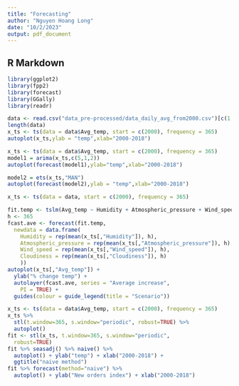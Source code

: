 ---
title: "Forecasting"
author: "Nguyen Hoang Long"
date: "10/2/2023"
output: pdf_document
---

## R Markdown
```{r}
library(ggplot2)
library(fpp2)
library(forecast)
library(GGally)
library(readr)
```

```{r }
data <- read.csv("data_pre-processed/data_daily_avg_from2000.csv")[c(1:6950),]
length(data)
x_ts <- ts(data = data$Avg_temp, start = c(2000), frequency = 365)
autoplot(x_ts,ylab = "temp",xlab="2000-2018")

```


```{r }
x_ts <- ts(data = data$Avg_temp, start = c(2000), frequency = 365)
model1 = arima(x_ts,c(5,1,2))
autoplot(forecast(model1),ylab="temp",xlab="2000-2018")
```

```{r }
model2 = ets(x_ts,"MAN")
autoplot(forecast(model2),ylab = "temp",xlab="2000-2018")
```

```{r}
x_ts <- ts(data = data, start = c(2000), frequency = 365)

fit.temp <- tslm(Avg_temp ~ Humidity + Atmospheric_pressure + Wind_speed + Cloudiness, data = x_ts)
h <- 365
fcast.ave <- forecast(fit.temp,
  newdata = data.frame(
    Humidity = rep(mean(x_ts[,"Humidity"]), h),
    Atmospheric_pressure = rep(mean(x_ts[,"Atmospheric_pressure"]), h),
    Wind_speed = rep(mean(x_ts[,"Wind_speed"]), h),
    Cloudiness = rep(mean(x_ts[,"Cloudiness"]), h)
    ))
autoplot(x_ts[,"Avg_temp"]) +
  ylab("% change temp") +
  autolayer(fcast.ave, series = "Average increase",
    PI = TRUE) +
  guides(colour = guide_legend(title = "Scenario"))

```


```{r}
x_ts <- ts(data = data$Avg_temp, start = c(2000), frequency = 365)
x_ts %>%
  stl(t.window=365, s.window="periodic", robust=TRUE) %>%
  autoplot()
fit <- stl(x_ts, t.window=365, s.window="periodic",
  robust=TRUE)
fit %>% seasadj() %>% naive() %>%
  autoplot() + ylab("temp") + xlab("2000-2018") +
  ggtitle("naive method")
fit %>% forecast(method="naive") %>%
  autoplot() + ylab("New orders index") + xlab("2000-2018")
```

